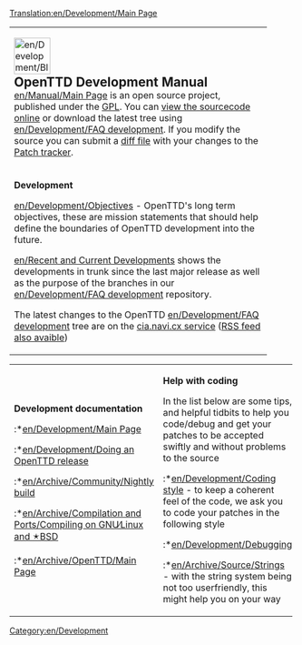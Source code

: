 [[Translation:en/Development/Main Page]]
{| cellspacing="3" class="mainpagetable" align="center"
|- valign="top" 
|width="90%" colspan="3"|
[[File:en/Development/BlackBook.png|64px|left]]
<strong style="font-size:1.4em; display:block">OpenTTD Development Manual</strong>
[[en/Manual/Main Page]] is an open source project, published under the [http://www.gnu.org/copyleft/gpl.html GPL]. You can [http://svn.openttd.org/ view the sourcecode online] or download the latest tree using [[en/Development/FAQ development]]. If you modify the source you can submit a [[en/Development/FAQ development#how-do-i-make-a-diff-file-to-share-my-changes-with-other-coders|diff file]] with your changes to the [http://bugs.openttd.org Patch tracker].

|- valign="top" 
|width="33%"|
<font size="3">'''Development'''</font>


[[en/Development/Objectives]] - OpenTTD's long term objectives,  these are mission statements that should help define the boundaries of OpenTTD development into the future.


[[en/Recent and Current Developments]] shows the developments in trunk since the last major release as well as the purpose of the branches in our [[en/Development/FAQ development]] repository.


The latest changes to the OpenTTD [[en/Development/FAQ development]] tree are on the [http://cia.navi.cx/stats/project/OpenTTD cia.navi.cx service] ([http://cia.navi.cx/stats/project/OpenTTD/.rss?ver=2&medium=unquoted&limit=15 RSS feed also avaible])


|width="33%"|
<font size="3">'''Coding'''</font>

:*[[en/Archive/Community/Developers]] of OpenTTD
:*[[en/Development/Coding style|Coding Style]] - How to code for OpenTTD
:*[[en/Coding Tools]] to build and debug OpenTTD
:*[[en/Archive/Community/Todo list]] - Problems, issues that have been identified, and have to be addressed in the (near) future
:*[[en/Archive/Lists/Roadmap]] - See what's planned for future versions.
:*[http://docs.openttd.org Doxygen] - Documentation overview of the code
:*[[en/Archive/Community/Patch Checklist|Checklist for Patches]]


|width="33%"|
<font size="3">'''Subprojects'''</font>

:*[[en/Development/NewGRF/Main Page]] - Find out everything about 32bpp graphics, newGrfs, Graphics replacement etc.
:*[[en/Development/Script/Main Page|NoAI]] - a new framework for user-made AIs
:*[[en/Archive/Community/Sound Effects Replacement]] - Creating a set of replacement sound effects for the game
:*[[en/Community/Patches/Passenger and cargo destinations]] - A new way of handling cargo and passengers allowing specific destinations
:*[[en/Manual/Passenger and cargo distribution]] - A new and better way of handling cargo and passengers allowing specific destinations

|}

{| 

|width="33%"|
<font size="3">'''Development documentation'''</font>

:*[[en/Development/Main Page]]
:*[[en/Development/Doing an OpenTTD release]]
:*[[en/Archive/Community/Nightly build]]
:*[[en/Archive/Compilation and Ports/Compiling on GNU∕Linux and 🟉BSD]]
:*[[en/Archive/OpenTTD/Main Page]]

|width="33%"|
<font size="3">'''Help with coding'''</font>

In the list below are some tips, and helpful tidbits to help you code/debug and get your patches to be accepted swiftly and without problems to the source
:*[[en/Development/Coding style]] - to keep a coherent feel of the code, we ask you to code your patches in the following style
:*[[en/Development/Debugging]]
:*[[en/Archive/Source/Strings]] - with the string system being not too userfriendly, this might help you on your way

|width="33%"|
<font size="3">'''Miscellaneous'''</font>

:* [http://www.openttd.org OpenTTD website]
:* [http://www.tt-forums.net/viewforum.php?f=55 OpenTTD forum]
:* [http://cia.vc/stats/project/OpenTTD CIA Stats]
:* [[en/Archive/Community/Requested features]]
:* [[en/Archive/Community/Rejected features|Rejected features]]
:* [[en/Miscellaneous suggestions]]

|}

[[Category:en/Development]]